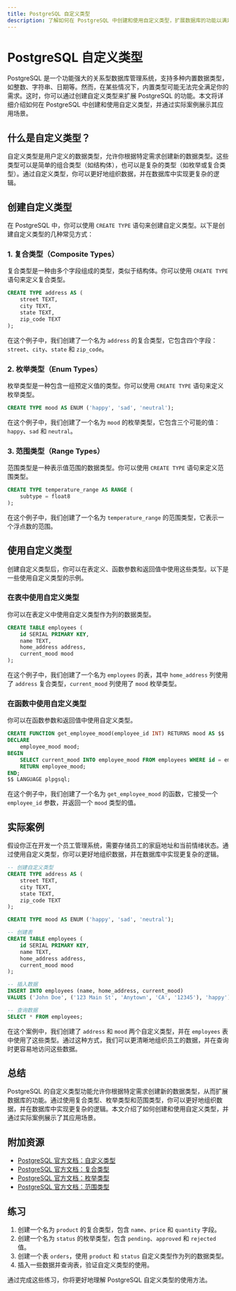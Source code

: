 ```yaml
---
title: PostgreSQL 自定义类型
description: 了解如何在 PostgreSQL 中创建和使用自定义类型，扩展数据库的功能以满足特定需求。
---
```


# PostgreSQL 自定义类型

PostgreSQL 是一个功能强大的关系型数据库管理系统，支持多种内置数据类型，如整数、字符串、日期等。然而，在某些情况下，内置类型可能无法完全满足你的需求。这时，你可以通过创建自定义类型来扩展 PostgreSQL 的功能。本文将详细介绍如何在 PostgreSQL 中创建和使用自定义类型，并通过实际案例展示其应用场景。

## 什么是自定义类型？

自定义类型是用户定义的数据类型，允许你根据特定需求创建新的数据类型。这些类型可以是简单的组合类型（如结构体），也可以是复杂的类型（如枚举或复合类型）。通过自定义类型，你可以更好地组织数据，并在数据库中实现更复杂的逻辑。

## 创建自定义类型

在 PostgreSQL 中，你可以使用 `CREATE TYPE` 语句来创建自定义类型。以下是创建自定义类型的几种常见方式：

### 1. 复合类型（Composite Types）

复合类型是一种由多个字段组成的类型，类似于结构体。你可以使用 `CREATE TYPE` 语句来定义复合类型。

```sql
CREATE TYPE address AS (
    street TEXT,
    city TEXT,
    state TEXT,
    zip_code TEXT
);
```

在这个例子中，我们创建了一个名为 `address` 的复合类型，它包含四个字段：`street`、`city`、`state` 和 `zip_code`。

### 2. 枚举类型（Enum Types）

枚举类型是一种包含一组预定义值的类型。你可以使用 `CREATE TYPE` 语句来定义枚举类型。

```sql
CREATE TYPE mood AS ENUM ('happy', 'sad', 'neutral');
```

在这个例子中，我们创建了一个名为 `mood` 的枚举类型，它包含三个可能的值：`happy`、`sad` 和 `neutral`。

### 3. 范围类型（Range Types）

范围类型是一种表示值范围的数据类型。你可以使用 `CREATE TYPE` 语句来定义范围类型。

```sql
CREATE TYPE temperature_range AS RANGE (
    subtype = float8
);
```

在这个例子中，我们创建了一个名为 `temperature_range` 的范围类型，它表示一个浮点数的范围。

## 使用自定义类型

创建自定义类型后，你可以在表定义、函数参数和返回值中使用这些类型。以下是一些使用自定义类型的示例。

### 在表中使用自定义类型

你可以在表定义中使用自定义类型作为列的数据类型。

```sql
CREATE TABLE employees (
    id SERIAL PRIMARY KEY,
    name TEXT,
    home_address address,
    current_mood mood
);
```

在这个例子中，我们创建了一个名为 `employees` 的表，其中 `home_address` 列使用了 `address` 复合类型，`current_mood` 列使用了 `mood` 枚举类型。

### 在函数中使用自定义类型

你可以在函数参数和返回值中使用自定义类型。

```sql
CREATE FUNCTION get_employee_mood(employee_id INT) RETURNS mood AS $$
DECLARE
    employee_mood mood;
BEGIN
    SELECT current_mood INTO employee_mood FROM employees WHERE id = employee_id;
    RETURN employee_mood;
END;
$$ LANGUAGE plpgsql;
```

在这个例子中，我们创建了一个名为 `get_employee_mood` 的函数，它接受一个 `employee_id` 参数，并返回一个 `mood` 类型的值。

## 实际案例

假设你正在开发一个员工管理系统，需要存储员工的家庭地址和当前情绪状态。通过使用自定义类型，你可以更好地组织数据，并在数据库中实现更复杂的逻辑。

```sql
-- 创建自定义类型
CREATE TYPE address AS (
    street TEXT,
    city TEXT,
    state TEXT,
    zip_code TEXT
);

CREATE TYPE mood AS ENUM ('happy', 'sad', 'neutral');

-- 创建表
CREATE TABLE employees (
    id SERIAL PRIMARY KEY,
    name TEXT,
    home_address address,
    current_mood mood
);

-- 插入数据
INSERT INTO employees (name, home_address, current_mood)
VALUES ('John Doe', ('123 Main St', 'Anytown', 'CA', '12345'), 'happy');

-- 查询数据
SELECT * FROM employees;
```

在这个案例中，我们创建了 `address` 和 `mood` 两个自定义类型，并在 `employees` 表中使用了这些类型。通过这种方式，我们可以更清晰地组织员工的数据，并在查询时更容易地访问这些数据。

## 总结

PostgreSQL 的自定义类型功能允许你根据特定需求创建新的数据类型，从而扩展数据库的功能。通过使用复合类型、枚举类型和范围类型，你可以更好地组织数据，并在数据库中实现更复杂的逻辑。本文介绍了如何创建和使用自定义类型，并通过实际案例展示了其应用场景。

## 附加资源

- [PostgreSQL 官方文档：自定义类型](https://www.postgresql.org/docs/current/sql-createtype.html)
- [PostgreSQL 官方文档：复合类型](https://www.postgresql.org/docs/current/rowtypes.html)
- [PostgreSQL 官方文档：枚举类型](https://www.postgresql.org/docs/current/datatype-enum.html)
- [PostgreSQL 官方文档：范围类型](https://www.postgresql.org/docs/current/rangetypes.html)

## 练习

1. 创建一个名为 `product` 的复合类型，包含 `name`、`price` 和 `quantity` 字段。
2. 创建一个名为 `status` 的枚举类型，包含 `pending`、`approved` 和 `rejected` 值。
3. 创建一个表 `orders`，使用 `product` 和 `status` 自定义类型作为列的数据类型。
4. 插入一些数据并查询表，验证自定义类型的使用。

通过完成这些练习，你将更好地理解 PostgreSQL 自定义类型的使用方法。